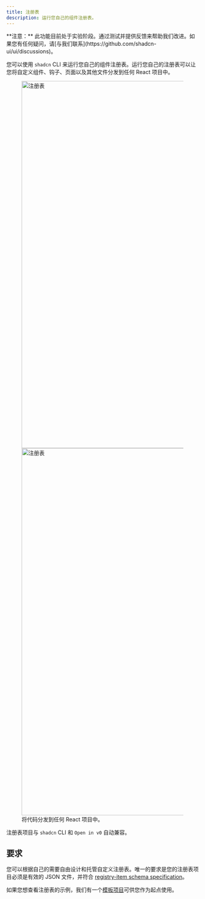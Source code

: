 ```yaml
---
title: 注册表
description: 运行您自己的组件注册表。
---
```


<Callout>
  **注意：** 此功能目前处于实验阶段。通过测试并提供反馈来帮助我们改进。如果您有任何疑问，请[与我们联系](https://github.com/shadcn-ui/ui/discussions)。
</Callout>

您可以使用 `shadcn` CLI 来运行您自己的组件注册表。运行您自己的注册表可以让您将自定义组件、钩子、页面以及其他文件分发到任何 React 项目中。

<figure className="flex flex-col gap-4">
  <Image
    src="/images/registry-light.png"
    width="1432"
    height="960"
    alt="注册表"
    className="border dark:hidden shadow-sm rounded-lg overflow-hidden mt-6 w-full"
  />
  <Image
    src="/images/registry-dark.png"
    width="1432"
    height="960"
    alt="注册表"
    className="border hidden dark:block shadow-sm rounded-lg overflow-hidden mt-6 w-full"
  />
  <figcaption className="text-center text-sm text-gray-500">
    将代码分发到任何 React 项目中。
  </figcaption>
</figure>

注册表项目与 `shadcn` CLI 和 `Open in v0` 自动兼容。

## 要求

您可以根据自己的需要自由设计和托管自定义注册表。唯一的要求是您的注册表项目必须是有效的 JSON 文件，并符合 [registry-item schema specification](/docs/registry/registry-item-json)。

如果您想查看注册表的示例，我们有一个[模板项目](https://github.com/shadcn-ui/registry-template)可供您作为起点使用。